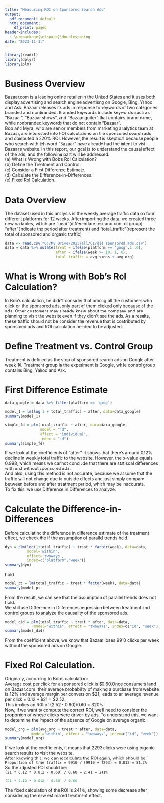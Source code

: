 ---
title: "Measuring ROI on Sponsored Search Ads"
output:
  pdf_document: default
  html_document:
    df_print: paged
header-includes:
  - \usepackage{setspace}\doublespacing
date: "2023-11-11"
---
```{r message=FALSE, echo=FALSE, warning=FALSE}
library(readxl)
library(dplyr)
library(plm)
```
# Business Overview
Bazaar.com is a leading online retailer in the United States and it uses both display advertising and search engine advertisng on Google, Bing, Yahoo and Ask. Bazaar releases its ads in response to keywords of two categories: branded and nonbranded. Branded keywords include keywords such as "Bazaar", "Bazaar shows", and "Bazaar guiter" that contains brand name, while nonbranded keywords that do not contain "Bazaar".  
Bob and Myra, who are senior members from marketing analytics team at Bazaar, are interested into ROI calculations on the sponsored search ads and computed a 320% ROI. However, the result is skeptical because people who search with teh word "Bazaar" have already had the intent to vist Bazaar's website. In this report, our goal is to understand the causal effect of the ads, and the following part will be addressed:  
(a)	What is Wrong with Bob’s RoI Calculation?  
(b)	Define the Treatment and Control.  
(c)	Consider a First Difference Estimate.  
(d) Calculate the Difference-in-Differences.  
(e) Fixed RoI Calculation.

# Data Overview
The dataset used in this analysis is the weekly average traffic data on four different platforms for 12 weeks. After importing the data, we created three new variables, which are "treat"(differentiate test and control group), "after"(indicate the period after treatment) and "total_traffic"(represent the total of sponsored and organic traffic)
```{r message=FALSE}
data <- read.csv("G:/My Drive/2023Fall/CI/did_sponsored_ads.csv")
data = data %>% mutate(treat = ifelse(platform == 'goog',1 ,0),
                       after = ifelse(week >= 10, 1, 0),
                       total_traffic = avg_spons + avg_org)
```

#	What is Wrong with Bob’s RoI Calculation?
In Bob's calculation, he didn't consider that among all the customers who click on the sponsored ads, only part of them clicked only because of the ads. Other customers may already knew about the company and are planning to visit the website even if they didn't see the ads. As a results, these traffic should not be consider the revenue that is contributed by sponsored ads and ROI calculation needed to be adjusted.

# Define Treatment vs. Control Group
Treatment is defined as the stop of sponsored search ads on Google after week 10. Treatment group in the experiment is Google, while control group contains Bing, Yahoo and Ask.

# First Difference Estimate
```{r}
data_google = data %>% filter(platform == 'goog')

model_1 = lm(log(1 + total_traffic) ~ after, data=data_google)
summary(model_1)
```
```{r}
simple_fd = plm(total_traffic ~ after, data=data_google,
                model = "fd",
                effect = "individual",
                index = "id")
summary(simple_fd)
```

If we look at the coefficients of "after", it shows that there's around 0.12% decline in weekly total traffic to the website. However, the p-value equals 0.998, which means we cannot conclude that there are statiscal differences with and without sponsored ads.  
And also, using this method is not accurate, because we assume that the traffic will not change due to outside effects and just simply compare between before and after treatment period, which may be inaccurate.   
To fix this, we use Difference in Differences to analyze.

# Calculate the Difference-in-Differences
Before calculating the difference in difference estimate of the treatment effect, we check the if the assumption of parallel trends hold. 
```{r}
dyn = plm(log(1+total_traffic) ~ treat * factor(week), data=data,
          model="within",
          effect='twoways',
          index=c("platform","week"))
summary(dyn)
```
hold
```{r}
model_pt = lm(total_traffic ~ treat * factor(week), data=data)
summary(model_pt)
```
  From the result, we can see that the assumption of parallel trends does not hold.  
We still use Difference in Differences regression between treatment and control groups to analyze the causality of the sponsored ads.  
```{r}
model_did = plm(total_traffic ~ treat * after, data=data,
             model="within", effect = "twoways", index=c("id", "week"))
summary(model_did)
```
  From the coefficient above, we know that Bazaar loses 9910 clicks per week without the sponsored ads on Google.

# Fixed RoI Calculation.
Originally, according to Bob's calculation:  
Average cost per click for a sponsored click is $0.60.Once consumers land on Bazaar.com, their average probability of making a purchase from website is 12% and average margin per conversion $21, leads to an average revenue per click = 0.12 * $21 = $2.52.  
This implies an ROI of (2.52 - 0.60)/0.60 = 320%  
Now, if we want to compute the correct ROI, we'll need to consider the proportion of whose clicks were driven by ads. To understand this, we want to determine the impact of the absence of Google on average organic.
```{r}
model_org = plm(avg_org ~ treat * after, data=data,
            model="within", effect = "twoways", index=c("id", "week"))
summary(model_org)
```
If we look at the coefficients, it means that 2293 clicks were using organic search results to visit the website.  
After knowing this, we can recalculate the ROI again, which should be:  
`Proportion of true traffic = 9910 / (9910 + 2293) = 0.812 = 81.2%`  
So the adjusted ROI should be:  
`(21 * 0.12 * 0.812 - 0.60) / 0.60 = 2.41 = 241%`
```{r}
(21 * 0.12 * 0.812 - 0.60) / 0.60
```
The fixed calculation of the ROI is 241%, showing some decrease after considering the new estimated treatment effect.
